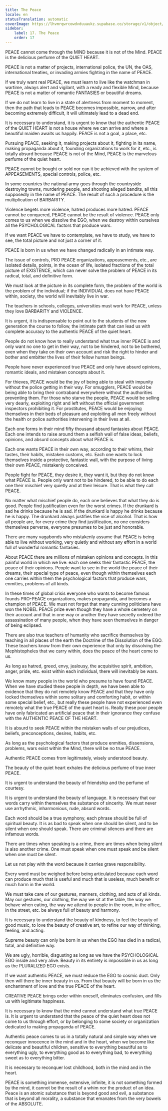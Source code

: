 ```yaml
---
title: The Peace
locale: en
statusTranslation: automatic
coverImage: https://lhvmrqwrcowdvduuaukz.supabase.co/storage/v1/object/public/strapi-uploads/small_cover-educacion-fundamental.webp-2d51a7828a2b1309555be27f7e2a61a0.webp
sidebar:
    label: 17. The Peace
    order: 17
---
```

PEACE cannot come through the MIND because it is not of the Mind. PEACE is the delicious perfume of the QUIET HEART.

PEACE is not a matter of projects, international police, the UN, the OAS, international treaties, or invading armies fighting in the name of PEACE.

If we truly want real PEACE, we must learn to live like the watchman in wartime, always alert and vigilant, with a ready and flexible Mind, because PEACE is not a matter of romantic FANTASIES or beautiful dreams.

If we do not learn to live in a state of alertness from moment to moment, then the path that leads to PEACE becomes impossible, narrow, and after becoming extremely difficult, it will ultimately lead to a dead end.

It is necessary to understand, it is urgent to know that the authentic PEACE of the QUIET HEART is not a house where we can arrive and where a beautiful maiden awaits us happily. PEACE is not a goal, a place, etc.

Pursuing PEACE, seeking it, making projects about it, fighting in its name, making propaganda about it, founding organizations to work for it, etc., is totally absurd because PEACE is not of the Mind, PEACE is the marvelous perfume of the quiet heart.

PEACE cannot be bought or sold nor can it be achieved with the system of APPEASEMENTS, special controls, police, etc.

In some countries the national army goes through the countryside destroying towns, murdering people, and shooting alleged bandits, all this supposedly in the name of PEACE. The result of such a procedure is the multiplication of BARBARITY.

Violence begets more violence, hatred produces more hatred. PEACE cannot be conquered, PEACE cannot be the result of violence. PEACE only comes to us when we dissolve the EGO, when we destroy within ourselves all the PSYCHOLOGICAL factors that produce wars.

If we want PEACE we have to contemplate, we have to study, we have to see, the total picture and not just a corner of it.

PEACE is born in us when we have changed radically in an intimate way.

The issue of controls, PRO PEACE organizations, appeasements, etc., are isolated details, points, in the ocean of life, isolated fractions of the total picture of EXISTENCE, which can never solve the problem of PEACE in its radical, total, and definitive form.

We must look at the picture in its complete form, the problem of the world is the problem of the individual; if the INDIVIDUAL does not have PEACE within, society, the world will inevitably live in war.

The teachers in schools, colleges, universities must work for PEACE, unless they love BARBARITY and VIOLENCE.

It is urgent, it is indispensable to point out to the students of the new generation the course to follow, the intimate path that can lead us with complete accuracy to the authentic PEACE of the quiet heart.

People do not know how to really understand what true inner PEACE is and only want no one to get in their way, not to be hindered, not to be bothered, even when they take on their own account and risk the right to hinder and bother and embitter the lives of their fellow human beings.

People have never experienced true PEACE and only have absurd opinions, romantic ideals, and mistaken concepts about it.

For thieves, PEACE would be the joy of being able to steal with impunity without the police getting in their way. For smugglers, PEACE would be being able to bring their contraband everywhere without the authorities preventing them. For those who starve the people, PEACE would be selling very dearly, exploiting right and left without the official government inspectors prohibiting it. For prostitutes, PEACE would be enjoying themselves in their beds of pleasure and exploiting all men freely without the health or police authorities intervening in their lives at all.

Each one forms in their mind fifty thousand absurd fantasies about PEACE. Each one intends to raise around them a selfish wall of false ideas, beliefs, opinions, and absurd concepts about what PEACE is.

Each one wants PEACE in their own way, according to their whims, their tastes, their habits, mistaken customs, etc. Each one wants to lock themselves inside a protective, fantastic wall, with the purpose of living their own PEACE, mistakenly conceived.

People fight for PEACE, they desire it, they want it, but they do not know what PEACE is. People only want not to be hindered, to be able to do each one their mischief very quietly and at their leisure. That is what they call PEACE.

No matter what mischief people do, each one believes that what they do is good. People find justification even for the worst crimes. If the drunkard is sad he drinks because he is sad. If the drunkard is happy he drinks because he is happy. The drunkard always justifies the vice of alcohol. That is how all people are, for every crime they find justification, no one considers themselves perverse, everyone presumes to be just and honorable.

There are many vagabonds who mistakenly assume that PEACE is being able to live without working, very quietly and without any effort in a world full of wonderful romantic fantasies.

About PEACE there are millions of mistaken opinions and concepts. In this painful world in which we live: each one seeks their fantastic PEACE, the peace of their opinions. People want to see in the world the peace of their dreams, their special type of peace, even though within themselves each one carries within them the psychological factors that produce wars, enmities, problems of all kinds.

In these times of global crisis everyone who wants to become famous founds PRO-PEACE organizations, makes propaganda, and becomes a champion of PEACE. We must not forget that many cunning politicians have won the NOBEL PEACE prize even though they have a whole cemetery on their account and that in one way or another they have secretly ordered the assassination of many people, when they have seen themselves in danger of being eclipsed.

There are also true teachers of humanity who sacrifice themselves by teaching in all places of the earth the Doctrine of the Dissolution of the EGO. These teachers know from their own experience that only by dissolving the Mephistopheles that we carry within, does the peace of the heart come to us.

As long as hatred, greed, envy, jealousy, the acquisitive spirit, ambition, anger, pride, etc. exist within each individual, there will inevitably be wars.

We know many people in the world who presume to have found PEACE. When we have studied these people in depth, we have been able to evidence that they do not remotely know PEACE and that they have only locked themselves within some solitary and comforting habit, or within some special belief, etc., but really these people have not experienced even remotely what the true PEACE of the quiet heart is. Really these poor people have only fabricated an artificial peace that in their ignorance they confuse with the AUTHENTIC PEACE OF THE HEART.

It is absurd to seek PEACE within the mistaken walls of our prejudices, beliefs, preconceptions, desires, habits, etc.

As long as the psychological factors that produce enmities, dissensions, problems, wars exist within the Mind, there will be no true PEACE.

Authentic PEACE comes from legitimately, wisely understood beauty.

The beauty of the quiet heart exhales the delicious perfume of true inner PEACE.

It is urgent to understand the beauty of friendship and the perfume of courtesy.

It is urgent to understand the beauty of language. It is necessary that our words carry within themselves the substance of sincerity. We must never use arrhythmic, inharmonious, rude, absurd words.

Each word should be a true symphony, each phrase should be full of spiritual beauty. It is as bad to speak when one should be silent, and to be silent when one should speak. There are criminal silences and there are infamous words.

There are times when speaking is a crime, there are times when being silent is also another crime. One must speak when one must speak and be silent when one must be silent.

Let us not play with the word because it carries grave responsibility.

Every word must be weighed before being articulated because each word can produce much that is useful and much that is useless, much benefit or much harm in the world.

We must take care of our gestures, manners, clothing, and acts of all kinds. May our gestures, our clothing, the way we sit at the table, the way we behave when eating, the way we attend to people in the room, in the office, in the street, etc. be always full of beauty and harmony.

It is necessary to understand the beauty of kindness, to feel the beauty of good music, to love the beauty of creative art, to refine our way of thinking, feeling, and acting.

Supreme beauty can only be born in us when the EGO has died in a radical, total, and definitive way.

We are ugly, horrible, disgusting as long as we have the PSYCHOLOGICAL EGO inside and very alive. Beauty in its entirety is impossible in us as long as the PLURALIZED EGO exists.

If we want authentic PEACE, we must reduce the EGO to cosmic dust. Only then will there be inner beauty in us. From that beauty will be born in us the enchantment of love and the true PEACE of the heart.

CREATIVE PEACE brings order within oneself, eliminates confusion, and fills us with legitimate happiness.

It is necessary to know that the mind cannot understand what true PEACE is. It is urgent to understand that the peace of the quiet heart does not come to us through effort, or by belonging to some society or organization dedicated to making propaganda of PEACE.

Authentic peace comes to us in a totally natural and simple way when we reconquer innocence in the mind and in the heart, when we become like delicate and beautiful children, sensitive to everything beautiful as to everything ugly, to everything good as to everything bad, to everything sweet as to everything bitter.

It is necessary to reconquer lost childhood, both in the mind and in the heart.

PEACE is something immense, extensive, infinite, it is not something formed by the mind, it cannot be the result of a whim nor the product of an idea. Peace is an atomic substance that is beyond good and evil, a substance that is beyond all morality, a substance that emanates from the very bowels of the ABSOLUTE.

